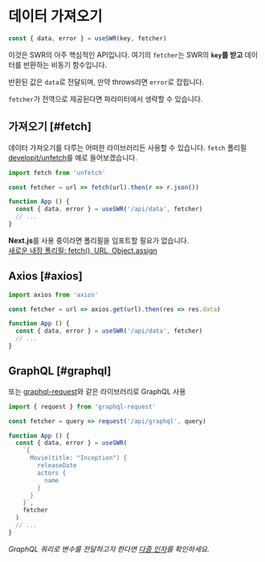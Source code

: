 
# 데이터 가져오기

```js
const { data, error } = useSWR(key, fetcher)
```

이것은 SWR의 아주 핵심적인 API입니다. 여기의 `fetcher`는 SWR의 **`key`를 받고** 데이터를 반환하는 비동기 함수입니다.

반환된 값은 `data`로 전달되며, 만약 throws라면 `error`로 잡힙니다.

<Callout emoji="💡">
  <code>fetcher</code>가 <Link href="/docs/global-configuration">전역으로 제공</Link>된다면 
  파라미터에서 생략할 수 있습니다.
</Callout>

## 가져오기 [#fetch]

데이터 가져오기를 다루는 어떠한 라이브러리든 사용할 수 있습니다. `fetch` 폴리필 [developit/unfetch](https://github.com/developit/unfetch)를 예로 들어보겠습니다.

```js
import fetch from 'unfetch'

const fetcher = url => fetch(url).then(r => r.json())

function App () {
  const { data, error } = useSWR('/api/data', fetcher)
  // ...
}
```

<Callout emoji="💡">
  <strong>Next.js</strong>를 사용 중이라면 폴리필을 임포트할 필요가 없습니다.<br/>
  <a target="_blank" rel="noopener" href="https://nextjs.org/blog/next-9-1-7#new-built-in-polyfills-fetch-url-and-objectassign">새로운 내장 폴리필: fetch(), URL, Object.assign</a>
</Callout>

## Axios [#axios]

```js
import axios from 'axios'

const fetcher = url => axios.get(url).then(res => res.data)

function App () {
  const { data, error } = useSWR('/api/data', fetcher)
  // ...
}
```

## GraphQL [#graphql]

또는 [graphql-request](https://github.com/prisma-labs/graphql-request)와 같은 라이브러리로 GraphQL 사용

```js
import { request } from 'graphql-request'

const fetcher = query => request('/api/graphql', query)

function App () {
  const { data, error } = useSWR(
    `{
      Movie(title: "Inception") {
        releaseDate
        actors {
          name
        }
      }
    }`,
    fetcher
  )
  // ...
}
```

_GraphQL 쿼리로 변수를 전달하고자 한다면 [다중 인자](/docs/arguments)를 확인하세요._
